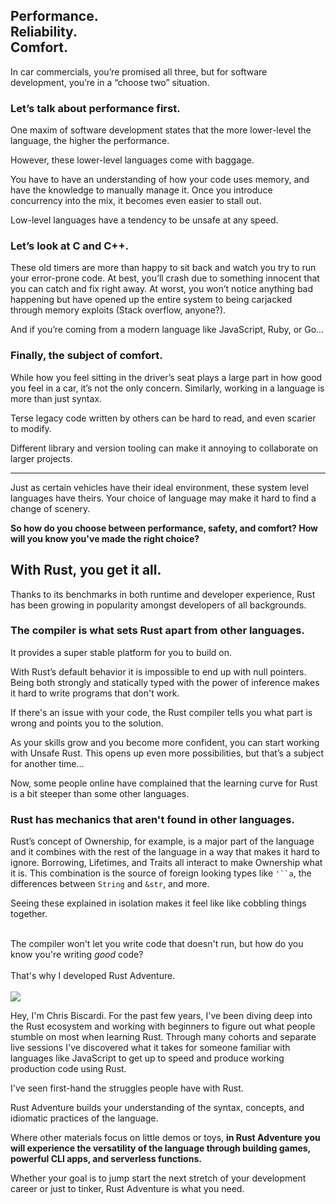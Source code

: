 <div className="relative text-lg">
  <h2 className="font-bold pl-8">
    Performance.
    <br />
    Reliability.
    <br />
    Comfort.
  </h2>
  <div className="w-1 bg-brand-orange-600 h-[145%] absolute left-0 top-[-45%]" />
</div>

In car commercials, you’re promised all three, but for software development, you’re in a “choose two” situation.

### Let’s talk about performance first.

One maxim of software development states that the more lower-level the language, the higher the performance.

However, these lower-level languages come with baggage.

You have to have an understanding of how your code uses memory, and have the knowledge to manually manage it. Once you introduce concurrency into the mix, it becomes even easier to stall out.

Low-level languages have a tendency to be unsafe at any speed.

### Let’s look at C and C++.

These old timers are more than happy to sit back and watch you try to run your error-prone code. At best, you’ll crash due to something innocent that you can catch and fix right away. At worst, you won’t notice anything bad happening but have opened up the entire system to being carjacked through memory exploits (Stack overflow, anyone?).

And if you’re coming from a modern language like JavaScript, Ruby, or Go…

### Finally, the subject of comfort.

While how you feel sitting in the driver’s seat plays a large part in how good you feel in a car, it’s not the only concern. Similarly, working in a language is more than just syntax.

Terse legacy code written by others can be hard to read, and even scarier to modify.

Different library and version tooling can make it annoying to collaborate on larger projects.

---

Just as certain vehicles have their ideal environment, these system level languages have theirs. Your choice of language may make it hard to find a change of scenery.

**So how do you choose between performance, safety, and comfort? How will you know you've made the right choice?**

<div className="relative">
  <h2 className="text-3xl font-bold pl-8">With Rust, you get it all.</h2>
  <div className="w-1 bg-brand-orange-600 h-full absolute left-0 top-0" />
</div>

Thanks to its benchmarks in both runtime and developer experience, Rust has been growing in popularity amongst developers of all backgrounds.

### The compiler is what sets Rust apart from other languages.

It provides a super stable platform for you to build on.

With Rust’s default behavior it is impossible to end up with null pointers. Being both strongly and statically typed with the power of inference makes it hard to write programs that don't work.

If there's an issue with your code, the Rust compiler tells you what part is wrong and points you to the solution.

As your skills grow and you become more confident, you can start working with Unsafe Rust. This opens up even more possibilities, but that’s a subject for another time…

Now, some people online have complained that the learning curve for Rust is a bit steeper than some other languages.

### Rust has mechanics that aren't found in other languages.

Rust’s concept of Ownership, for example, is a major part of the language and it combines with the rest of the language in a way that makes it hard to ignore. Borrowing, Lifetimes, and Traits all interact to make Ownership what it is. This combination is the source of foreign looking types like ` '``a `, the differences between `String` and `&str`, and more.

Seeing these explained in isolation makes it feel like like cobbling things together.

<!-- **The compiler won't let you write code that doesn't run, but how do you know you're writing _good_ code?** -->

<br />
<div className="relative sm:text-2xl text-xl font-bold pl-5">
  <div>
    The compiler won't let you write code that doesn't run, but how do you know
    you're writing <i>good</i> code?
    <br />
    <br />
    That's why I developed Rust Adventure.
  </div>
  <div className="w-1 bg-brand-orange-600 h-[100%] absolute left-0 top-0" />
</div>
<br />
<div className="items-start py-5">
<div className="flex flex-shrink-0 items-center justify-center sm:w-auto w-full max-w-[110px] float-left pr-5">
  <Image
    src={ChrisBiscardi}
    placeholder="blur"
    quality={100}
    className="rounded-md"
  />
</div>
<div className="font-medium">
    
Hey, I'm Chris Biscardi. For the past few years, I've been diving deep into the Rust ecosystem and working with beginners to figure out what people stumble on most when learning Rust. Through many cohorts and separate live sessions I've discovered what it takes for someone familiar with languages like JavaScript to get up to speed and produce working production code using Rust.

</div>
</div>

I've seen first-hand the struggles people have with Rust.

Rust Adventure builds your understanding of the syntax, concepts, and idiomatic practices of the language.

Where other materials focus on little demos or toys, **in Rust Adventure you will experience the versatility of the language through building games, powerful CLI apps, and serverless functions.**

Whether your goal is to jump start the next stretch of your development career or just to tinker, Rust Adventure is what you need.

